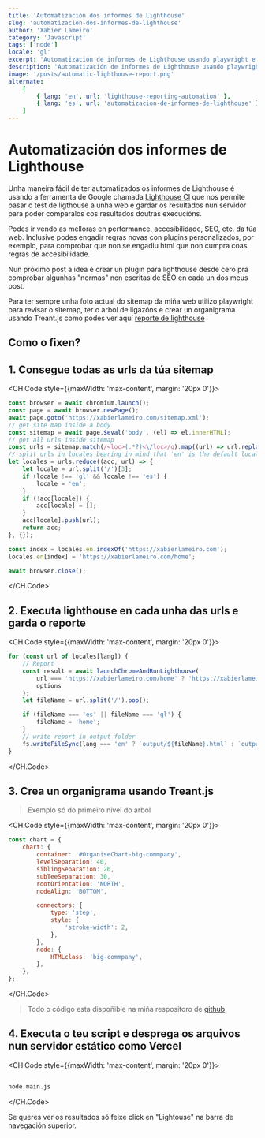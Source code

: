 ```yaml
---
title: 'Automatización dos informes de Lighthouse'
slug: 'automatizacion-dos-informes-de-lighthouse'
author: 'Xabier Lameiro'
category: 'Javascript'
tags: ['node']
locale: 'gl'
excerpt: 'Automatización de informes de Lighthouse usando playwright e a api de lightouse nunha web despregada nun exemplo real'
description: 'Automatización de informes de Lighthouse usando playwright e a api de lightouse nunha web despregada nun exemplo real'
image: '/posts/automatic-lighthouse-report.png'
alternate:
    [
        { lang: 'en', url: 'lighthouse-reporting-automation' },
        { lang: 'es', url: 'automatizacion-de-informes-de-lighthouse' },
    ]
---
```


# Automatización dos informes de Lighthouse

<Date date="01-24-2023" />

<GoogleAdsense />

Unha maneira fácil de ter automatizados os informes de Lighthouse é usando a ferramenta de Google chamada [Lighthouse CI](https://github.com/GoogleChrome/lighthouse) que nos permite pasar o test de ligthouse a unha web e gardar os resultados nun servidor para poder comparalos cos resultados doutras execucións.

Podes ir vendo as melloras en performance, accesibilidade, SEO, etc. da túa web. Inclusive podes engadir regras novas con plugins personalizados, por exemplo, para comprobar que non se engadiu html que non cumpra coas regras de accesibilidade.

Nun próximo post a idea é crear un plugin para lighthouse desde cero pra comprobar algunhas "normas" non escritas de SEO en cada un dos meus post.

Para ter sempre unha foto actual do sitemap da miña web utilizo playwright para revisar o sitemap, ter o arbol de ligazóns e crear un organigrama usando Treant.js como podes ver aquí [reporte de lighthouse](https://lighthouse.xabierlameiro.com 'Reporte de lighthouse')

## Como o fixen?

## 1. Consegue todas as urls da túa sitemap

<CH.Code style={{maxWidth: 'max-content', margin: '20px 0'}}>

```js main.js
const browser = await chromium.launch();
const page = await browser.newPage();
await page.goto('https://xabierlameiro.com/sitemap.xml');
// get site map inside a body
const sitemap = await page.$eval('body', (el) => el.innerHTML);
// get all urls inside sitemap
const urls = sitemap.match(/<loc>(.*?)<\/loc>/g).map((url) => url.replace(/<\/?loc>/g, ''));
// split urls in locales bearing in mind that 'en' is the default locale and it's not included in the url
let locales = urls.reduce((acc, url) => {
    let locale = url.split('/')[3];
    if (locale !== 'gl' && locale !== 'es') {
        locale = 'en';
    }
    if (!acc[locale]) {
        acc[locale] = [];
    }
    acc[locale].push(url);
    return acc;
}, {});

const index = locales.en.indexOf('https://xabierlameiro.com');
locales.en[index] = 'https://xabierlameiro.com/home';

await browser.close();
```

</CH.Code>

## 2. Executa lighthouse en cada unha das urls e garda o reporte

<CH.Code style={{maxWidth: 'max-content', margin: '20px 0'}}>

```js main.js
for (const url of locales[lang]) {
    // Report
    const result = await launchChromeAndRunLighthouse(
        url === 'https://xabierlameiro.com/home' ? 'https://xabierlameiro.com' : url,
        options
    );
    let fileName = url.split('/').pop();

    if (fileName === 'es' || fileName === 'gl') {
        fileName = 'home';
    }
    // write report in output folder
    fs.writeFileSync(lang === 'en' ? `output/${fileName}.html` : `output/${lang}/${fileName}.html`, result.report);
}
```

</CH.Code>

## 3. Crea un organigrama usando Treant.js

> Exemplo só do primeiro nivel do arbol

<CH.Code style={{maxWidth: 'max-content', margin: '20px 0'}}>

```js main.js
const chart = {
    chart: {
        container: '#OrganiseChart-big-commpany',
        levelSeparation: 40,
        siblingSeparation: 20,
        subTeeSeparation: 30,
        rootOrientation: 'NORTH',
        nodeAlign: 'BOTTOM',

        connectors: {
            type: 'step',
            style: {
                'stroke-width': 2,
            },
        },
        node: {
            HTMLclass: 'big-commpany',
        },
    },
};
```

</CH.Code>

> Todo o código esta dispoñible na miña respositoro de [github](https://github.com/xabierlameiro/lighthouse-report/blob/master/main.js 'Ligazón a repostorio de github')

## 4. Executa o teu script e desprega os arquivos nun servidor estático como Vercel

<CH.Code style={{maxWidth: 'max-content', margin: '20px 0'}}>

```bash

node main.js

```

</CH.Code>

Se queres ver os resultados só feixe click en "Lightouse" na barra de navegación superior.
